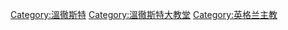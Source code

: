 {{Commonscat|Bishops of Winchester}}

[[Category:溫徹斯特|Category:溫徹斯特]]
[[Category:溫徹斯特大教堂|Category:溫徹斯特大教堂]]
[[Category:英格兰主教|Category:英格兰主教]]
